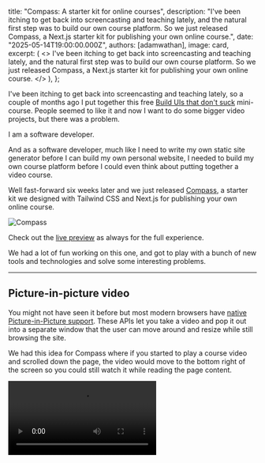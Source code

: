 
  title: "Compass: A starter kit for online courses",
  description:
    "I've been itching to get back into screencasting and teaching lately, and the natural first step was to build our own course platform. So we just released Compass, a Next.js starter kit for publishing your own online course.",
  date: "2025-05-14T19:00:00.000Z",
  authors: [adamwathan],
  image: card,
  excerpt: (
    <>
      I've been itching to get back into screencasting and teaching lately, and the natural first step was to build our
      own course platform. So we just released <Link href="/plus/templates/compass">Compass</Link>, a Next.js starter
      kit for publishing your own online course.
    </>
  ),
};

I've been itching to get back into screencasting and teaching lately, so a couple of months ago I put together this free [Build UIs that don't suck](/build-uis-that-dont-suck) mini-course. People seemed to like it and now I want to do some bigger video projects, but there was a problem.

I am a software developer.

And as a software developer, much like I need to write my own static site generator before I can build my own personal website, I needed to build my own course platform before I could even think about putting together a video course.

Well fast-forward six weeks later and we just released [Compass](/plus/templates/compass), a starter kit we designed with Tailwind CSS and Next.js for publishing your own online course.

<Link href="/plus/templates/compass">
  <Image src={headerImage} alt="Compass" />
</Link>

Check out the [live preview](https://compass.tailwindui.com) as always for the full experience.

We had a lot of fun working on this one, and got to play with a bunch of new tools and technologies and solve some interesting problems.

---

## Picture-in-picture video

You might not have seen it before but most modern browsers have [native Picture-in-Picture support](https://developer.mozilla.org/en-US/docs/Web/API/Picture-in-Picture_API). These APIs let you take a video and pop it out into a separate window that the user can move around and resize while still browsing the site.

We had this idea for Compass where if you started to play a course video and scrolled down the page, the video would move to the bottom right of the screen so you could still watch it while reading the page content.

<Video src="https://assets.tailwindcss.com/blog/2025-05-14-compass-course-starter-kit/compass-pip-demo.mp4" />

We were hoping to use the Picture-in-Picture APIs for this, but it turns out you can't passively trigger them on scroll _(for privacy/security reasons I guess?)_ — the user has to actually click something, similar to the clipboard APIs.

We ended up rolling our own simple thing instead, using [IntersectionObserver](https://developer.mozilla.org/en-US/docs/Web/API/Intersection_Observer_API), video events, and a bit of state to detect when the video was playing and offscreen, and added data attributes to the `<video>` element to so we could target them with utility classes:

```jsx
// [!code filename:video-player.tsx]
// [!code classes:data-offscreen:data-playing:fixed,data-offscreen:data-playing:right-4,data-offscreen:data-playing:bottom-4]
<video
  data-offscreen={isOffscreen ? "" : undefined}
  data-playing={isPlaying ? "" : undefined}
  className="data-offscreen:data-playing:fixed data-offscreen:data-playing:right-4 data-offscreen:data-playing:bottom-4"
/>
```

I love using data attributes for this sort of thing, find the code reads a lot more like standard Tailwind stuff compared to a bunch of ternaries and conditional logic in JavaScript.

---

## Parsing VTT files into transcripts

There's a section in Compass for interviews, which each include a video at the top of the page but also a pretty custom transcript UI below:

<Image src={transcriptImage} alt="Stylized transcript of an interview between Tom Harris and Annie King" />

At first we weren't totally sure how we should approach this. Our first idea was to just write some React components for these pieces and throw the content directly into an MDX file, but it felt sort of unrealistic to expect anyone to ever author their transcripts in this totally custom format.

Then I had the idea to use a standard caption file format, like [SRT](https://en.wikipedia.org/wiki/SubRip). The problem was that for our needs, we needed to encode the current speaker (Tom or Annie in the screenshot above), and SRT has no standardized way of encoding that information in the file.

I did some more research and eventually landed on [WebVTT](https://en.wikipedia.org/wiki/WebVTT), which is similar to SRT but does support speaker information, and is conveniently designed for the web.

```txt
// [!code filename:annie-king.vtt]
WEBVTT

00:00.000 --> 00:20.000
<v Tom Harris>Hello fellow passengers, welcome to the Compass podcast. Today, we have a special guest, Annie King. She's the author of The Inevitable You: How to Embrace Your Path and Succeed with Relentless Precision. Annie, welcome to the show.

00:20.000 --> 00:35.000
<v Annie King>Thank you! I'm so happy to be here. And thanks for sending me the questions in advance — I'm really excited to share some of the ideas from the book with your viewers. I think we're going to have a lot of fun unpacking what it means to truly embrace your path.

00:35.000 --> 00:45.000
<v Tom Harris>Absolutely! I want to get into your book, but first I have to ask — what was it like growing up in a household that treated organization almost like...a sport?
```

So we wired things up to parse the transcript data from a `.vtt` file, and then map over that data to render it as a custom UI with React:

```jsx
// [!code filename:src/interview/[slug]/page.tsx]
<div>
  {transcript.map(({ start, speaker, text }) => (
    <div key={start} className="col-span-2 grid grid-cols-subgrid items-baseline">
      <TimestampButton start={start} videoId="video" className="justify-self-end" />
      <div>
        <p className="text-sm/7 font-semibold text-gray-950 dark:text-white">{speaker}</p>
        {text.map((p, index) => (
          <p key={index} className="mt-2 text-sm/7 whitespace-pre-wrap text-gray-700 dark:text-gray-400">
            {p}
          </p>
        ))}
      </div>
    </div>
  ))}
</div>
```

Turned out pretty cool — I can imagine someone just generating a transcript in VTT format using AI, throwing it into the project and it'll automatically be rendered in a nice custom UI.

---

## Extending Markdown images for dark mode and layout shift

The example content we came up with for Compass includes a lot of diagrams that we wanted to adapt between light and dark mode.

<Image src={lightDarkDiagram} alt="Example of a diagram that uses different colors for light and dark mode" />

You can do this sort of thing a ton of different ways (the `<picture>` tag supports it natively for example), but we really wanted to keep the content files feeling as much like vanilla Markdown as possible.

So we came up with this idea of a `{scheme}` placeholder in the image URL that we replace with `light` or `dark` dynamically, loading the correct image based on the user's color scheme:

```md
## The Myth of Free Will

![Neurological Proof](https://assets.tailwindcss.com/templates/compass/neuro-proof.{scheme}.png) <!-- [!code highlight:1] -->

Your brain makes decisions before you are even aware of them.
```

Now the underlying image component will automatically render `neuro-proof.light.png` or `neuro-proof.dark.png` depending on the current color scheme. And if you just want to use the same image in both, just don't include `{scheme}` in the URL at all.

We also wanted to avoid layout shift in the content, which you can do pretty easily these days by ensuring you give your images `width` and `height` attributes so the browser can compute the aspect ratio and reserve space for the image when it loads.

There's no standard way to express this in Markdown's image syntax, but after a bit of research we discovered some precedent in [Obsidian](https://help.obsidian.md/syntax#External+images).

Obsidian tacks the image dimensions on to the alt text, like this:

```md
## The Myth of Free Will

![Neurological Proof|2000x990](https://assets.tailwindcss.com/templates/compass/neuro-proof.{scheme}.png) <!-- [!code highlight:1] -->

Your brain makes decisions before you are even aware of them.
```

So we used a custom MDX component to pull out the dimensions using the same format, and add those to the image to make sure there's no layout shift as the content loads.

---

So there you go — that's Compass! As always it's a free update for anyone with a [Tailwind Plus](/plus) license, so go and [download the codebase](/plus/templates/compass), poke around, and have fun with it.

If you don't already have a Tailwind Plus license, think about getting one! Picking one up is the best way to support our work on Tailwind CSS and there's a ton of useful stuff in there.

Looking forward to using this template for some upcoming projects myself in the next couple of months!
